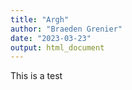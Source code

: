 ```yaml
---
title: "Argh"
author: "Braeden Grenier"
date: "2023-03-23"
output: html_document
---
```


This is a test